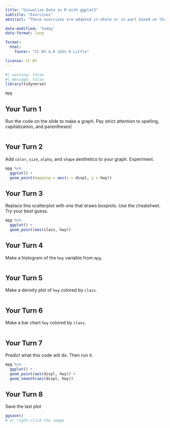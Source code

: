 ```yaml
---
title: "Visualize Data in R with ggplot2"
subtitle: "Exercises"
abstract: "These exercises are adapted in whole or in part based on the <i>Master the Tidyverse</i> work by Garrett Grolemund at RStudio.  \nCC BY Garrett Grolemund, RStudio ; BY-NC John Little"

date-modified: 'today'
date-format: long

format: 
  html:
    footer: "CC BY 4.0 John R Little"

license: CC BY    
---
```


```r
#| warning: false
#| message: false
library(tidyverse)
```

```r
mpg
```

## Your Turn 1

Run the code on the slide to make a graph. Pay strict attention to spelling, capitalization, and parentheses!

```r

```

## Your Turn 2

Add `color`, `size`, `alpha`, and `shape` aesthetics to your graph. Experiment.

```r
mpg %>% 
  ggplot() +
  geom_point(mapping = aes(x = displ, y = hwy))
```

## Your Turn 3

Replace this scatterplot with one that draws boxplots. Use the cheatsheet. Try your best guess.

```r
mpg %>% 
  ggplot() + 
  geom_point(aes(class, hwy))
```

## Your Turn 4

Make a histogram of the `hwy` variable from `mpg`.

```r

```

## Your Turn 5

Make a density plot of `hwy` colored by `class`.

```r

```

## Your Turn 6

Make a bar chart `hwy` colored by `class`.

```r

```

## Your Turn 7

Predict what this code will do. Then run it.

```r
mpg %>% 
  ggplot() + 
  geom_point(aes(displ, hwy)) +
  geom_smooth(aes(displ, hwy))
```

## Your Turn 8

Save the last plot

```r
ggsave()
# or right-click the image
```
